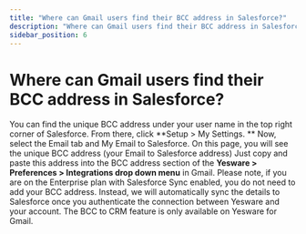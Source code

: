 ```yaml
---
title: "Where can Gmail users find their BCC address in Salesforce?"
description: "Where can Gmail users find their BCC address in Salesforce?"
sidebar_position: 6
---
```


# Where can Gmail users find their BCC address in Salesforce?

You can find the unique BCC address under your user name in the top right corner of Salesforce. From there, click **Setup &gt; My Settings. **
Now, select the Email tab and My Email to Salesforce.
On this page, you will see the unique BCC address (your Email to Salesforce address)
Just copy and paste this address into the BCC address section of the **Yesware &gt; Preferences &gt; Integrations drop down menu** in Gmail.
Please note, if you are on the Enterprise plan with Salesforce Sync enabled, you do not need to add your BCC address. Instead, we will automatically sync the details to Salesforce once you authenticate the connection between Yesware and your account.
The BCC to CRM feature is only available on Yesware for Gmail.